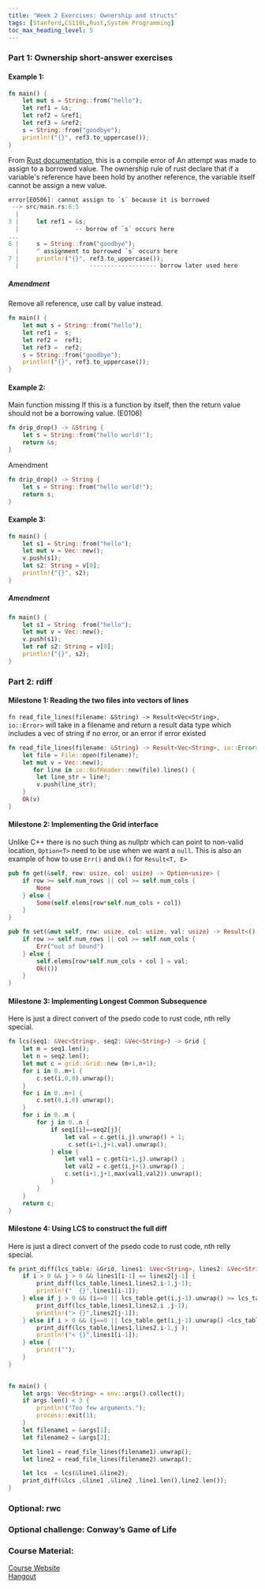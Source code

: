 ```yaml
---
title: "Week 2 Exercises: Ownership and structs"
tags: [Stanford,CS110L,Rust,System Programming]
toc_max_heading_level: 5
--- 
```

 
### Part 1: Ownership short-answer exercises

#### Example 1:

```rust
fn main() {
    let mut s = String::from("hello");
    let ref1 = &s;
    let ref2 = &ref1;
    let ref3 = &ref2;
    s = String::from("goodbye");
    println!("{}", ref3.to_uppercase());
}
```
From [Rust documentation](https://doc.rust-lang.org/error-index.html), this is a compile error of An attempt was made to assign to a borrowed value. The ownership rule of rust declare that if a variable's reference have been hold by another reference, the variable itself cannot be assign a new value.
```rust
error[E0506]: cannot assign to `s` because it is borrowed
 --> src/main.rs:6:5
  |
3 |     let ref1 = &s;
  |                -- borrow of `s` occurs here
...
6 |     s = String::from("goodbye");
  |     ^ assignment to borrowed `s` occurs here
7 |     println!("{}", ref3.to_uppercase());
  |                    ------------------- borrow later used here
```

##### Amendment

Remove all reference, use call by value instead.
```rust
fn main() {
    let mut s = String::from("hello");
    let ref1 =  s;
    let ref2 =  ref1;
    let ref3 =  ref2;
    s = String::from("goodbye");
    println!("{}", ref3.to_uppercase());
}
```


#### Example 2:
Main function missing 
If this is a function by itself, then the return value should not be a borrowing value. (E0106)
```rust
fn drip_drop() -> &String {
    let s = String::from("hello world!");
    return &s;
}
```
Amendment
```rust
fn drip_drop() -> String {
    let s = String::from("hello world!");
    return s;
}
```
#### Example 3:
```rust
fn main() {
    let s1 = String::from("hello");
    let mut v = Vec::new();
    v.push(s1);
    let s2: String = v[0];
    println!("{}", s2);
}
```

##### Amendment
```rust
fn main() {
    let s1 = String::from("hello");
    let mut v = Vec::new();
    v.push(s1);
    let ref s2: String = v[0];
    println!("{}", s2);
}
```
### Part 2: rdiff

#### Milestone 1: Reading the two files into vectors of lines

`fn read_file_lines(filename: &String) -> Result<Vec<String>, io::Error>` will take in a filename and return a result data type which includes a vec of string if no error, or an error if error existed

```rust
fn read_file_lines(filename: &String) -> Result<Vec<String>, io::Error> { 
    let file = File::open(filename)?;  
    let mut v = Vec::new();
       for line in io::BufReader::new(file).lines() {
        let line_str = line?;
        v.push(line_str); 
    } 
    Ok(v) 
}
```

#### Milestone 2: Implementing the Grid interface

Unlike C++ there is no such thing as nullptr which can point to non-valid location, `Option<T>` need to be use when we want a `null`.
This is also an example of how to use `Err()` and `Ok()` for `Result<T, E>`

```rust
pub fn get(&self, row: usize, col: usize) -> Option<usize> {
    if row >= self.num_rows || col >= self.num_cols {
        None 
    } else {
        Some(self.elems[row*self.num_cols + col]) 
    } 
}

pub fn set(&mut self, row: usize, col: usize, val: usize) -> Result<(), &'static str> { 
    if row >= self.num_rows || col >= self.num_cols { 
        Err("out of bound")
    } else {
        self.elems[row*self.num_cols + col ] = val;
        Ok(()) 
    }   
}
```

#### Milestone 3: Implementing Longest Common Subsequence
Here is just a direct convert of the psedo code to rust code, nth relly special.
```rust
fn lcs(seq1: &Vec<String>, seq2: &Vec<String>) -> Grid { 
    let m = seq1.len();
    let n = seq2.len();
    let mut c = grid::Grid::new (m+1,n+1); 
    for i in 0..m+1 {
        c.set(i,0,0).unwrap();
    }
    for i in 0..n+1 {
        c.set(0,i,0).unwrap();
    }
    for i in 0..m {
        for j in 0..n {
            if seq1[i]==seq2[j]{
                let val = c.get(i,j).unwrap() + 1;
                 c.set(i+1,j+1,val).unwrap();
            } else {
                let val1 = c.get(i+1,j).unwrap() ;
                let val2 = c.get(i,j+1).unwrap() ;
                c.set(i+1,j+1,max(val1,val2)).unwrap();
            }
        }
    }
    return c; 
}
```

#### Milestone 4: Using LCS to construct the full diff
Here is just a direct convert of the psedo code to rust code, nth relly special.
```rust
fn print_diff(lcs_table: &Grid, lines1: &Vec<String>, lines2: &Vec<String>, i: usize, j: usize) {
    if i > 0 && j > 0 && lines1[i-1] == lines2[j-1] {
        print_diff(lcs_table,lines1,lines2,i-1,j-1);
        println!("  {}",lines1[i-1]);
    } else if j > 0 && (i==0 || lcs_table.get(i,j-1).unwrap() >= lcs_table.get(i-1,j).unwrap()) {
        print_diff(lcs_table,lines1,lines2,i ,j-1);
        println!("> {}",lines2[j-1]);
    } else if i > 0 && (j==0 || lcs_table.get(i,j-1).unwrap() <lcs_table.get(i-1,j).unwrap()) {
        print_diff(lcs_table,lines1,lines2,i-1,j );
        println!("< {}",lines1[i-1]);
    } else {
        print!("");
    } 
}

 
fn main() {
    let args: Vec<String> = env::args().collect();
    if args.len() < 3 {
        println!("Too few arguments.");
        process::exit(1);
    }
    let filename1 = &args[1];
    let filename2 = &args[2];

    let line1 = read_file_lines(filename1).unwrap();
    let line2 = read_file_lines(filename2).unwrap();

    let lcs  = lcs(&line1,&line2);
    print_diff(&lcs ,&line1 ,&line2 ,line1.len(),line2.len());
}
```
### Optional: rwc

### Optional challenge: Conway’s Game of Life
 
### Course Material:
[Course Website](https://reberhardt.com/cs110l/spring-2020/)  
[Hangout](https://reberhardt.com/cs110l/spring-2020/assignments/week-2-exercises/)
